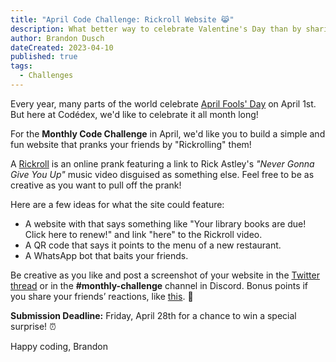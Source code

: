 ```yaml
---
title: "April Code Challenge: Rickroll Website 😹"
description: What better way to celebrate Valentine's Day than by sharing a poem with your friends and family? In this challenge, you will create a poem on a web page using HTML...
author: Brandon Dusch
dateCreated: 2023-04-10
published: true
tags:
  - Challenges
---
```


Every year, many parts of the world celebrate [April Fools' Day](https://en.wikipedia.org/wiki/April_Fools'_Day) on April 1st. But here at Codédex, we'd like to celebrate it all month long!

For the **Monthly Code Challenge** in April, we'd like you to build a simple and fun website that pranks your friends by "Rickrolling" them!

A [Rickroll](https://en.wikipedia.org/wiki/Rickrolling) is an online prank featuring a link to Rick Astley's _"Never Gonna Give You Up"_ music video disguised as something else. Feel free to be as creative as you want to pull off the prank!

Here are a few ideas for what the site could feature:

- A website with that says something like "Your library books are due! Click here to renew!" and link "here" to the Rickroll video.
- A QR code that says it points to the menu of a new restaurant.
- A WhatsApp bot that baits your friends.

Be creative as you like and post a screenshot of your website in the [Twitter thread](https://twitter.com/codedex_io/status/1645496363055030293) or in the **#monthly-challenge** channel in Discord. Bonus points if you share your friends’ reactions, like [this](https://www.youtube.com/watch?v=dQw4w9WgXcQ). 🕺

**Submission Deadline:** Friday, April 28th for a chance to win a special surprise! ⏰

Happy coding,
Brandon
